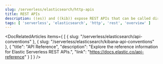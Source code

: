 ```yaml
---
slug: /serverless/elasticsearch/http-apis
title: REST APIs
description: ((es)) and ((kib)) expose REST APIs that can be called directly to configure and access ((stack)) features.
tags: [ 'serverless', 'elasticsearch', 'http', 'rest', 'overview' ]
---
```


<DocBadge template="technical preview" />

<DocRelatedArticles
  items={
    [
      {
        slug: "/serverless/elasticsearch/api-conventions"
      },
      {
        slug: "/serverless/elasticsearch/kibana-api-conventions"
      },
      {
        "title": "API Reference",
        "description": "Explore the reference information for Elastic Serverless REST APIs.",
        "link": "https://docs.elastic.co/api-reference"
      }
    ]
  }
/>